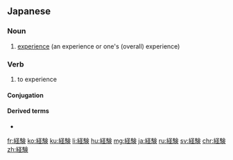 {{also|經驗}}
==Japanese==
{{ja-kanjitab|けい|けん|yomi=o}}

===Noun===
{{ja-noun|けいけん|kyu=經驗}}

# [[experience]] (an experience or one's (overall) experience)

===Verb===
{{ja-verb-suru|けいけん|kyu=經驗}}

# to experience

====Conjugation====
{{ja-suru|けいけん}}

====Derived terms====
* {{ja-r|経験値|けいけんち|gloss=[[experience point]]}}

[[fr:経験]]
[[ko:経験]]
[[ku:経験]]
[[li:経験]]
[[hu:経験]]
[[mg:経験]]
[[ja:経験]]
[[ru:経験]]
[[sv:経験]]
[[chr:経験]]
[[zh:経験]]